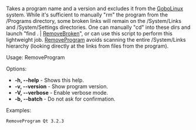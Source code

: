 Takes a program name and a version and excludes it from the [[GoboLinux]] system. While it's sufficient to manually "rm" the program from the /Programs directory, some broken links will remain on the /System/Links and /System/Settings directories. One can manually "cd" into these dirs and launch "find . | [[RemoveBroken]]", or can use this script to perform this lightweight job. [[RemoveProgram]] avoids scanning the entire /System/Links hierarchy (looking directly at the links from files from the program).

Usage: RemoveProgram <program> <version>

Options:
* '''-h, --help''' - Shows this help.
* '''-v, --version''' - Show program version.
* '''-V, --verbose''' - Enable verbose mode.
* '''-b, --batch''' - Do not ask for confirmation.

Examples:
<pre>
RemoveProgram Qt 3.2.3
</pre>

{{Scripts}}